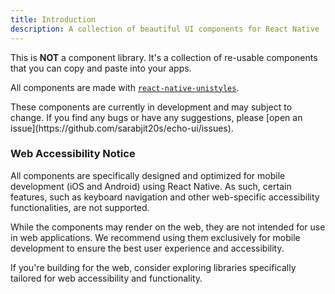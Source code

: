 ```yaml
---
title: Introduction
description: A collection of beautiful UI components for React Native
---
```




This is **NOT** a component library. It's a collection of re-usable components that you can copy and paste into your apps.

All components are made with [`react-native-unistyles`](https://www.unistyl.es/).

<Callout type='warn' title="Development preview">
These components are currently in development and may subject to change. If you find any bugs or have any suggestions, please [open an issue](https://github.com/sarabjit20s/echo-ui/issues).
</Callout>


### Web Accessibility Notice

All components are specifically designed and optimized for mobile development (iOS and Android) using React Native. As such, certain features, such as keyboard navigation and other web-specific accessibility functionalities, are not supported.

While the components may render on the web, they are not intended for use in web applications. We recommend using them exclusively for mobile development to ensure the best user experience and accessibility.

If you're building for the web, consider exploring libraries specifically tailored for web accessibility and functionality.
